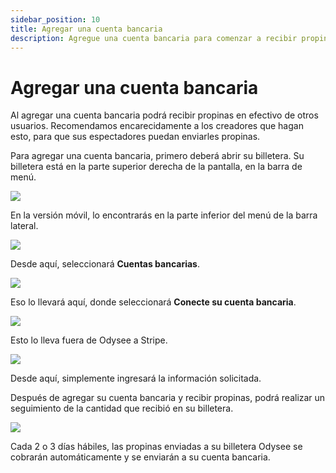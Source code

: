---
sidebar_position: 10
title: Agregar una cuenta bancaria
description: Agregue una cuenta bancaria para comenzar a recibir propinas en efectivo de los espectadores
---

# Agregar una cuenta bancaria

Al agregar una cuenta bancaria podrá recibir propinas en efectivo de otros usuarios. Recomendamos encarecidamente a los creadores que hagan esto, para que sus espectadores puedan enviarles propinas.

Para agregar una cuenta bancaria, primero deberá abrir su billetera. Su billetera está en la parte superior derecha de la pantalla, en la barra de menú.

![](https://i.imgur.com/6TbC972.png)

En la versión móvil, lo encontrarás en la parte inferior del menú de la barra lateral.

![](https://i.imgur.com/7Vq2b1a.png)

Desde aquí, seleccionará **Cuentas bancarias**.

![](https://i.imgur.com/K1mH0EN.png)

Eso lo llevará aquí, donde seleccionará **Conecte su cuenta bancaria**.

![](https://i.imgur.com/iU5ycvy.png)

Esto lo lleva fuera de Odysee a Stripe.

![](https://i.imgur.com/QoImXje.png)

Desde aquí, simplemente ingresará la información solicitada.

Después de agregar su cuenta bancaria y recibir propinas, podrá realizar un seguimiento de la cantidad que recibió en su billetera.

![](https://i.imgur.com/09JG24v.png)

Cada 2 o 3 días hábiles, las propinas enviadas a su billetera Odysee se cobrarán automáticamente y se enviarán a su cuenta bancaria.